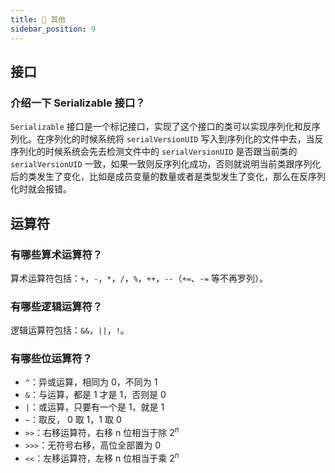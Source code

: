 ```yaml
---
title: 🧐 其他
sidebar_position: 9
---
```


## 接口

### 介绍一下 Serializable 接口？

`Serializable` 接口是一个标记接口，实现了这个接口的类可以实现序列化和反序列化。在序列化的时候系统将 `serialVersionUID` 写入到序列化的文件中去，当反序列化的时候系统会先去检测文件中的 `serialVersionUID` 是否跟当前类的 `serialVersionUID` 一致，如果一致则反序列化成功，否则就说明当前类跟序列化后的类发生了变化，比如是成员变量的数量或者是类型发生了变化，那么在反序列化时就会报错。

## 运算符

### 有哪些算术运算符？

算术运算符包括：`+`，`-`，`*`，`/`，`%`，`++`，`--`（`+=`、`-=` 等不再罗列）。

### 有哪些逻辑运算符？

逻辑运算符包括：`&&`，`||`，`!`。

### 有哪些位运算符？

- `^`：异或运算，相同为 0，不同为 1
- `&`：与运算，都是 1 才是 1，否则是 0
- `|`：或运算，只要有一个是 1，就是 1
- `~`：取反， 0 取 1，1 取 0
- `>>`：右移运算符，右移 n 位相当于除 $2^n$
- `>>>`：无符号右移，高位全部置为 0
- `<<`：左移运算符，左移 n 位相当于乘 $2^n$
